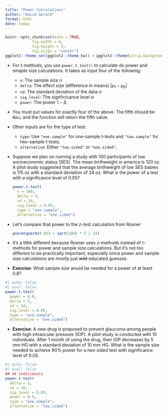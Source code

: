 ```yaml
---
title: "Power Calculations"
author: "David Gerard"
format: html
date: today
---
```


```r
knitr::opts_chunk$set(echo = TRUE, 
            fig.width = 4, 
            fig.height = 3, 
            fig.align = "center")
ggplot2::theme_set(ggplot2::theme_bw() + ggplot2::theme(strip.background = ggplot2::element_rect(fill = "white")))
```

- For $t$-methods, you use `power.t.test()` to calculate do power and smaple size calculations. It takes as input four of the following:
    - `n`: The sample size $n$
    - `delta`: The effect size (difference in means) $|\mu_1 - \mu_0|$
    - `sd`: The standard deviation of the data $\sigma$
    - `sig.level`: The signficicance level $\alpha$
    - `power`: The power $1 - \beta$.
    
- You must put values for exactly four of the above. The fifth should be `NULL` and the function will return the fifth value.
    
- Other inputs are for the type of test:
    - `type`: Use `"one.sample"` for one-sample $t$-tests and `"two.sample"` for two-sample $t$-tests.
    - `alternative`: Either `"two.sided"` or `"one.sided"`. 
    
- Suppose we plan on running a study with 100 participants of low socioeconomic status (SES). The mean birthweight in america is 120 oz. A pilot study suggested that the average birthweight of low SES babies is 115 oz with a standard deviation of 24 oz. What is the power of a test with a significance level of 0.05?

  ```r
  power.t.test(
    n = 100, 
    delta = 5, 
    sd = 24, 
    sig.level = 0.05, 
    type = "one.sample", 
    alternative = "one.sided")
  ```

- Let's compare that power to the $z$-test calculation from Rosner

  ```r
  pnorm(qnorm(0.05) + sqrt(100) * 5 / 24)
  ```

- It's a little different because Rosner uses $z$-methods instead of $t$-methods for power and sample size calculations. But it's not too different to be practically important, especially since power and sample size calculations are mostly just ~~wild~~ educated guesses.


- **Exercise**: What sample size would be needed for a power of at least 0.8?

```r
#| echo: false
#| eval: false
power.t.test(
  power = 0.8, 
  delta = 5, 
  sd = 24, 
  sig.level = 0.05, 
  type = "one.sample", 
  alternative = "one.sided")
```
  
- **Exercise**: A new drug is proposed to prevent glaucoma among people with high intraocular pressure (IOP). A pilot study is conducted with 10 individuals. After 1 month of using the drug, their IOP decreases by 5 mm HG with a standard deviation of 10 mm HG. What is the sample size needed to achieve 90% power for a *two-sided* test with significance level of 0.05.

```r
#| echo: false
#| eval: false
## 44 individuals
power.t.test(
  delta = 5, 
  sd = 10,
  sig.level = 0.05,
  power = 0.9,
  type = "one.sample",
  alternative = "two.sided")
```

  
  
